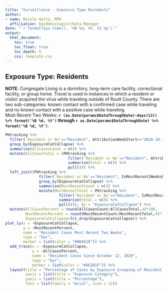 ```yaml
---
title: "Surveillance - Exposure Type Residents"
author:
- name: Nicole Harty, MPH
  affiliation: Epidemiologist/Data Manager
date: "`r format(Sys.time(), '%B %d, %Y, %I %p')`"
output: 
  html_document:
    toc: true
    toc_float: true
    toc_depth: 5
    css: template.css
---
```


## Exposure Type: Residents  
**NOTE**: Congregate Living is a dormitory, long-term care facility, correctional facility, or group home. Travel is used in instances in which a resident or visitor acquired the virus while traveling outside of Routt County. There are two sub-categories: known contact with a confirmed case while traveling and no known contact with a positive case while traveling.  
Most Recent Two Weeks: **`r (as.Date(params$DataThroughDate)-days(13)) %>% format('%B %d, %Y')` through `r as.Date(params$DataThroughDate) %>% format('%B %d, %Y')`**.  

```r
PHtracking %>%
  filter(`Resident or No`=="Resident", AttributionWeekStart>="2020-10-12",AttributionDate<=as.Date(params$DataThroughDate)) %>%
  group_by(ExposureCatCollapse) %>%
  summarise(AllCasesCount = n()) %>%
  mutate(AllCasesTotal = (PHtracking %>%
                            filter(`Resident or No`=="Resident", AttributionWeekStart>="2020-10-12",AttributionDate<=as.Date(params$DataThroughDate)) %>%
                            summarise(total = n()) %>%
                            pull())) %>%
  left_join((PHtracking %>%
               filter(`Resident or No`=="Resident", IsMostRecent2WeeksRolling=="Yes") %>%
               group_by(ExposureCatCollapse) %>%
               summarise(MostRecentCount = n()) %>%
               mutate(MostRecentTotal = PHtracking %>%
                        filter(`Resident or No`=="Resident", IsMostRecent2WeeksRolling=="Yes") %>%
                        summarise(total = n()) %>%
                        pull())), by = "ExposureCatCollapse") %>%
  mutate(AllCasesPercent = round(AllCasesCount/AllCasesTotal,4)*100,
         MostRecentPercent = round(MostRecentCount/MostRecentTotal,4)*100,
         ExposureCatCollapse=fct_drop(ExposureCatCollapse)) %>%
plot_ly(x = ~ExposureCatCollapse, 
        y = ~MostRecentPercent,
        name = "Resident Cases Most Recent Two Weeks",
        type = "bar",
        marker = list(color = "#BB4628")) %>%
  add_trace(x = ~ExposureCatCollapse,
            y = ~AllCasesPercent,
            name = "Resident Cases Since October 12, 2020",
            type = "bar",
            marker = list(color = "#4E2B1F")) %>%
  layout(title = "Percentage of Cases by Exposure Grouping of Resident Cases",
         xaxis = list(title = "Exposure Category"),
         yaxis = list(title = "Percentage"),
         font = list(family = "Arial", size = 12))
```

